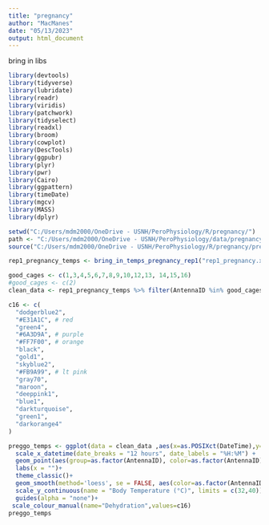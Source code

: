 ```yaml
---
title: "pregnancy"
author: "MacManes"
date: "05/13/2023"
output: html_document
---
```


bring in libs

```r
library(devtools)
library(tidyverse)
library(lubridate)
library(readr)
library(viridis)
library(patchwork)
library(tidyselect)
library(readxl)
library(broom)
library(cowplot)
library(DescTools)
library(ggpubr)
library(plyr)
library(pwr)
library(Cairo)
library(ggpattern)
library(timeDate)
library(mgcv)
library(MASS)
library(dplyr)
```

```r
setwd("C:/Users/mdm2000/OneDrive - USNH/PeroPhysiology/R/pregnancy/")
path <- "C:/Users/mdm2000/OneDrive - USNH/PeroPhysiology/data/pregnancy/rep1/"
source("C:/Users/mdm2000/OneDrive - USNH/PeroPhysiology/R/pregnancy/pregnancy_functions.R")
```

```r

rep1_pregnancy_temps <- bring_in_temps_pregnancy_rep1("rep1_pregnancy.xlsx")

```

```r
good_cages <- c(1,3,4,5,6,7,8,9,10,12,13, 14,15,16)
#good_cages <- c(2)
clean_data <- rep1_pregnancy_temps %>% filter(AntennaID %in% good_cages)

```

```r

c16 <- c(
  "dodgerblue2",
  "#E31A1C", # red
  "green4",
  "#6A3D9A", # purple
  "#FF7F00", # orange
  "black", 
  "gold1",
  "skyblue2", 
  "#FB9A99", # lt pink
  "gray70", 
  "maroon", 
  "deeppink1", 
  "blue1", 
  "darkturquoise", 
  "green1", 
  "darkorange4"
)

preggo_temps <- ggplot(data = clean_data ,aes(x=as.POSIXct(DateTime),y=body_temp)) +
  scale_x_datetime(date_breaks = "12 hours", date_labels = "%H:%M") +
  geom_point(aes(group=as.factor(AntennaID), color=as.factor(AntennaID)), size = .2)+
  labs(x = "")+
  theme_classic()+
  geom_smooth(method='loess', se = FALSE, aes(color=as.factor(AntennaID)), span=0.09)+
  scale_y_continuous(name = "Body Temperature (°C)", limits = c(32,40))+ 
  guides(alpha = "none")+
 scale_colour_manual(name="Dehydration",values=c16)
preggo_temps



```